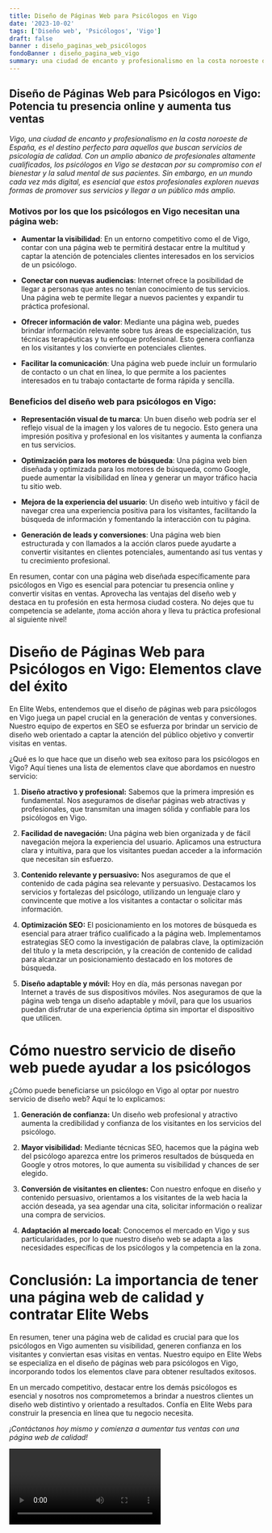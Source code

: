```yaml
---
title: Diseño de Páginas Web para Psicólogos en Vigo
date: '2023-10-02'
tags: ['Diseño web', 'Psicólogos', 'Vigo']
draft: false
banner : diseño_paginas_web_psicólogos
fondoBanner : diseño_pagina_web_vigo
summary: una ciudad de encanto y profesionalismo en la costa noroeste de España, es el destino perfecto para aquellos que buscan servicios de psicología de calidad. Con un amplio abanico de profesionales altamente cualificados, los psicólogos en Vigo se destacan por su compromiso con el bienestar y la salud mental de sus pacientes. Sin embargo, en un mundo cada vez más digital, es esencial que estos profesionales exploren nuevas formas de promover sus servicios y llegar a un público más amplio.*
---
```


## Diseño de Páginas Web para Psicólogos en Vigo: Potencia tu presencia online y aumenta tus ventas

*Vigo, una ciudad de encanto y profesionalismo en la costa noroeste de España, es el destino perfecto para aquellos que buscan servicios de psicología de calidad. Con un amplio abanico de profesionales altamente cualificados, los psicólogos en Vigo se destacan por su compromiso con el bienestar y la salud mental de sus pacientes. Sin embargo, en un mundo cada vez más digital, es esencial que estos profesionales exploren nuevas formas de promover sus servicios y llegar a un público más amplio.*

### Motivos por los que los psicólogos en Vigo necesitan una página web:

- **Aumentar la visibilidad**: En un entorno competitivo como el de Vigo, contar con una página web te permitirá destacar entre la multitud y captar la atención de potenciales clientes interesados en los servicios de un psicólogo.

- **Conectar con nuevas audiencias**: Internet ofrece la posibilidad de llegar a personas que antes no tenían conocimiento de tus servicios. Una página web te permite llegar a nuevos pacientes y expandir tu práctica profesional.

- **Ofrecer información de valor**: Mediante una página web, puedes brindar información relevante sobre tus áreas de especialización, tus técnicas terapéuticas y tu enfoque profesional. Esto genera confianza en los visitantes y los convierte en potenciales clientes.

- **Facilitar la comunicación**: Una página web puede incluir un formulario de contacto o un chat en línea, lo que permite a los pacientes interesados en tu trabajo contactarte de forma rápida y sencilla.

### Beneficios del diseño web para psicólogos en Vigo:

- **Representación visual de tu marca**: Un buen diseño web podría ser el reflejo visual de la imagen y los valores de tu negocio. Esto genera una impresión positiva y profesional en los visitantes y aumenta la confianza en tus servicios.

- **Optimización para los motores de búsqueda**: Una página web bien diseñada y optimizada para los motores de búsqueda, como Google, puede aumentar la visibilidad en línea y generar un mayor tráfico hacia tu sitio web.

- **Mejora de la experiencia del usuario**: Un diseño web intuitivo y fácil de navegar crea una experiencia positiva para los visitantes, facilitando la búsqueda de información y fomentando la interacción con tu página.

- **Generación de leads y conversiones**: Una página web bien estructurada y con llamados a la acción claros puede ayudarte a convertir visitantes en clientes potenciales, aumentando así tus ventas y tu crecimiento profesional.

En resumen, contar con una página web diseñada específicamente para psicólogos en Vigo es esencial para potenciar tu presencia online y convertir visitas en ventas. Aprovecha las ventajas del diseño web y destaca en tu profesión en esta hermosa ciudad costera. No dejes que tu competencia se adelante, ¡toma acción ahora y lleva tu práctica profesional al siguiente nivel!

<GifSeo />

<Cta />

# Diseño de Páginas Web para Psicólogos en Vigo: Elementos clave del éxito

En Elite Webs, entendemos que el diseño de páginas web para psicólogos en Vigo juega un papel crucial en la generación de ventas y conversiones. Nuestro equipo de expertos en SEO se esfuerza por brindar un servicio de diseño web orientado a captar la atención del público objetivo y convertir visitas en ventas.

¿Qué es lo que hace que un diseño web sea exitoso para los psicólogos en Vigo? Aquí tienes una lista de elementos clave que abordamos en nuestro servicio:

1. **Diseño atractivo y profesional:** Sabemos que la primera impresión es fundamental. Nos aseguramos de diseñar páginas web atractivas y profesionales, que transmitan una imagen sólida y confiable para los psicólogos en Vigo.

2. **Facilidad de navegación:** Una página web bien organizada y de fácil navegación mejora la experiencia del usuario. Aplicamos una estructura clara y intuitiva, para que los visitantes puedan acceder a la información que necesitan sin esfuerzo.

3. **Contenido relevante y persuasivo:** Nos aseguramos de que el contenido de cada página sea relevante y persuasivo. Destacamos los servicios y fortalezas del psicólogo, utilizando un lenguaje claro y convincente que motive a los visitantes a contactar o solicitar más información.

4. **Optimización SEO:** El posicionamiento en los motores de búsqueda es esencial para atraer tráfico cualificado a la página web. Implementamos estrategias SEO como la investigación de palabras clave, la optimización del título y la meta descripción, y la creación de contenido de calidad para alcanzar un posicionamiento destacado en los motores de búsqueda.

5. **Diseño adaptable y móvil:** Hoy en día, más personas navegan por Internet a través de sus dispositivos móviles. Nos aseguramos de que la página web tenga un diseño adaptable y móvil, para que los usuarios puedan disfrutar de una experiencia óptima sin importar el dispositivo que utilicen.

# Cómo nuestro servicio de diseño web puede ayudar a los psicólogos

¿Cómo puede beneficiarse un psicólogo en Vigo al optar por nuestro servicio de diseño web? Aquí te lo explicamos:

1. **Generación de confianza:** Un diseño web profesional y atractivo aumenta la credibilidad y confianza de los visitantes en los servicios del psicólogo.

2. **Mayor visibilidad:** Mediante técnicas SEO, hacemos que la página web del psicólogo aparezca entre los primeros resultados de búsqueda en Google y otros motores, lo que aumenta su visibilidad y chances de ser elegido.

3. **Conversión de visitantes en clientes:** Con nuestro enfoque en diseño y contenido persuasivo, orientamos a los visitantes de la web hacia la acción deseada, ya sea agendar una cita, solicitar información o realizar una compra de servicios.

4. **Adaptación al mercado local:** Conocemos el mercado en Vigo y sus particularidades, por lo que nuestro diseño web se adapta a las necesidades específicas de los psicólogos y la competencia en la zona.

# Conclusión: La importancia de tener una página web de calidad y contratar Elite Webs

En resumen, tener una página web de calidad es crucial para que los psicólogos en Vigo aumenten su visibilidad, generen confianza en los visitantes y conviertan esas visitas en ventas. Nuestro equipo en Elite Webs se especializa en el diseño de páginas web para psicólogos en Vigo, incorporando todos los elementos clave para obtener resultados exitosos.

En un mercado competitivo, destacar entre los demás psicólogos es esencial y nosotros nos comprometemos a brindar a nuestros clientes un diseño web distintivo y orientado a resultados. Confía en Elite Webs para construir la presencia en línea que tu negocio necesita.

*¡Contáctanos hoy mismo y comienza a aumentar tus ventas con una página web de calidad!*

<Video />

<CtaBot job='Psicólogos' city='Vigo'/>

<Gmaps query='Vigo+españa+maps' />